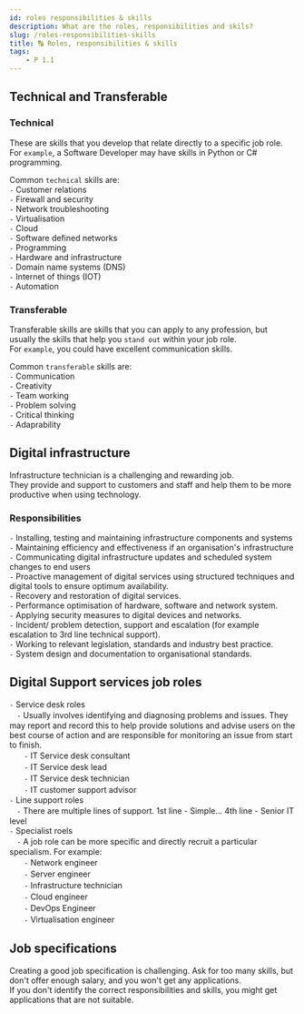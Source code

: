 ```yaml
---
id: roles responsibilities & skills
description: What are the roles, responsibilities and skils?
slug: /roles-responsibilities-skills
title: 🔠 Roles, responsibilities & skills
tags:
    - P 1.1
---
```


## Technical and Transferable

### Technical
These are skills that you develop that relate directly to a specific job role. <br />
For `example`, a Software Developer may have skills in Python or C# programming. <br />

Common `technical` skills are: <br />
`-` Customer relations <br />
`-` Firewall and security <br />
`-` Network troubleshooting <br />
`-` Virtualisation <br />
`-` Cloud <br />
`-` Software defined networks <br />
`-` Programming <br />
`-` Hardware and infrastructure <br />
`-` Domain name systems (DNS) <br />
`-` Internet of things (IOT) <br />
`-` Automation <br />

### Transferable

Transferable skills are skills that you can apply to any profession, but usually the skills that help you `stand out` within your job role. <br />
For `example`, you could have excellent communication skills. <br />

Common `transferable` skills are: <br />
`-` Communication <br />
`-` Creativity <br />
`-` Team working <br />
`-` Problem solving <br />
`-` Critical thinking <br />
`-` Adaprability <br />


## Digital infrastructure
Infrastructure technician is a challenging and rewarding job. <br />
They provide and support to customers and staff and help them to be more productive when using technology. <br />

### Responsibilities
`-`  Installing, testing and maintaining infrastructure components and systems <br />
`-`  Maintaining efficiency and effectiveness if an organisation's infrastructure <br />
`-`  Communicating digital infrastructure updates and scheduled system changes to end users <br />
`-` Proactive management of digital services using structured techniques and digital tools to ensure optimum availability. <br />
`-` Recovery and restoration of digital services. <br />
`-` Performance optimisation of hardware, software and network system. <br />
`-` Applying security measures to digital devices and networks. <br />
`-` Incident/ problem detection, support and escalation (for example escalation to 3rd line  technical support). <br />
`-` Working to relevant legislation, standards and industry best practice. <br />
`-` System design and documentation to organisational standards. <br />


## Digital Support services job roles
`-` Service desk roles <br />
ㅤ`-` Usually involves identifying and diagnosing problems and issues. They may report and record this to help provide solutions and advise users on the best course of action and are responsible for monitoring an issue from start to finish. <br />
ㅤㅤ`-` IT Service desk consultant <br />
ㅤㅤ`-` IT Service desk lead <br />
ㅤㅤ`-` IT Service desk technician <br />
ㅤㅤ`-` IT customer support advisor <br />
`-` Line support roles <br />
ㅤ`-` There are multiple lines of support. 1st line - Simple... 4th line - Senior IT level <br />
`-` Specialist roels <br />
ㅤ`-` A job role can be more specific and directly recruit a particular specialism. For example: <br />
ㅤㅤ`-` Network engineer <br />
ㅤㅤ`-` Server engineer <br />
ㅤㅤ`-` Infrastructure technician <br />
ㅤㅤ`-` Cloud engineer <br />
ㅤㅤ`-` DevOps Engineer <br />
ㅤㅤ`-` Virtualisation engineer <br />

## Job specifications
Creating a good job specification is challenging. Ask for too many skills, but don't offer enough salary, and you won't get any applications. <br />
If you don't identify the correct responsibilities and skills, you might get applications that are not suitable. 
